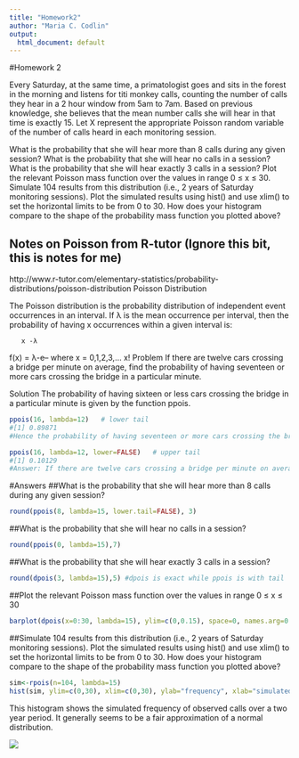 ```yaml
---
title: "Homework2"
author: "Maria C. Codlin"
output:
  html_document: default
---
```


#Homework 2

Every Saturday, at the same time, a primatologist goes and sits in the forest in the morning and listens for titi monkey calls, counting the number of calls they hear in a 2 hour window from 5am to 7am. 
  Based on previous knowledge, she believes that the mean number calls she will hear in that time is exactly 15. 
  Let X represent the appropriate Poisson random variable of the number of calls heard in each monitoring session.

What is the probability that she will hear more than 8 calls during any given session?
What is the probability that she will hear no calls in a session?
What is the probability that she will hear exactly 3 calls in a session?
Plot the relevant Poisson mass function over the values in range 0 ≤ x ≤ 30.
Simulate 104 results from this distribution (i.e., 2 years of Saturday monitoring sessions).
Plot the simulated results using hist() and use xlim() to set the horizontal limits to be from 0 to 30. How does your histogram compare to the shape of the probability mass function you plotted above?

## Notes on Poisson from R-tutor (Ignore this bit, this is notes for me)
http://www.r-tutor.com/elementary-statistics/probability-distributions/poisson-distribution
Poisson Distribution

The Poisson distribution is the probability distribution of independent event occurrences in an interval. If λ is the mean occurrence per interval, then the probability of having x occurrences within a given interval is:

       x -λ
f(x) = λ-e-- where x = 0,1,2,3,...
        x!
Problem
If there are twelve cars crossing a bridge per minute on average, find the probability of having seventeen or more cars crossing the bridge in a particular minute.

Solution
The probability of having sixteen or less cars crossing the bridge in a particular minute is given by the function ppois.
```r
ppois(16, lambda=12)   # lower tail 
#[1] 0.89871
#Hence the probability of having seventeen or more cars crossing the bridge in a minute is in the upper tail of the probability density function.

ppois(16, lambda=12, lower=FALSE)   # upper tail 
#[1] 0.10129
#Answer: If there are twelve cars crossing a bridge per minute on average, the probability of having seventeen or more cars crossing the bridge in a particular minute is 10.1%.
```
#Answers
##What is the probability that she will hear more than 8 calls during any given session?
```r
round(ppois(8, lambda=15, lower.tail=FALSE), 3)
```
##What is the probability that she will hear no calls in a session?
```r
round(ppois(0, lambda=15),7)
```
##What is the probability that she will hear exactly 3 calls in a session?
```r
round(dpois(3, lambda=15),5) #dpois is exact while ppois is with tail
```
##Plot the relevant Poisson mass function over the values in range 0 ≤ x ≤ 30
```r
barplot(dpois(x=0:30, lambda=15), ylim=c(0,0.15), space=0, names.arg=0:30, ylab="Probability", xlab="# of calls", col=rainbow(50))
```

##Simulate 104 results from this distribution (i.e., 2 years of Saturday monitoring sessions). Plot the simulated results using hist() and use xlim() to set the horizontal limits to be from 0 to 30. How does your histogram compare to the shape of the probability mass function you plotted above?

```r
sim<-rpois(n=104, lambda=15)
hist(sim, ylim=c(0,30), xlim=c(0,30), ylab="frequency", xlab="simulated observed call count", main="simulated frequency of call counts", col="aquamarine") 
```
 
This histogram shows the simulated frequency of observed calls over a two year period. It generally seems to be a fair approximation of a normal distribution.



![](https://i.pinimg.com/736x/62/50/37/625037b4315feedcfdce605448b86711--t-rex-jokes-t-rex-humor.jpg)